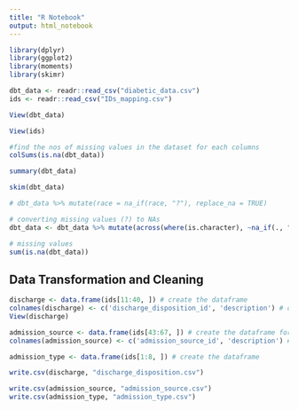 ```yaml
---
title: "R Notebook"
output: html_notebook
---
```


```r
library(dplyr)
library(ggplot2)
library(moments)
library(skimr)
```

```r
dbt_data <- readr::read_csv("diabetic_data.csv")
ids <- readr::read_csv("IDs_mapping.csv")
```

```r
View(dbt_data)
```

```r
View(ids)
```

```r
#find the nos of missing values in the dataset for each columns
colSums(is.na(dbt_data))
```

```r
summary(dbt_data)

```

```r
skim(dbt_data)
```

```r
# dbt_data %>% mutate(race = na_if(race, "?"), replace_na = TRUE)
```

```r
# converting missing values (?) to NAs
dbt_data <- dbt_data %>% mutate(across(where(is.character), ~na_if(., "?")))

```

```r
# missing values
sum(is.na(dbt_data))
```

## Data Transformation and Cleaning

```r
discharge <- data.frame(ids[11:40, ]) # create the dataframe
colnames(discharge) <- c('discharge_disposition_id', 'description') # change the colnames
View(discharge)
```

```r
admission_source <- data.frame(ids[43:67, ]) # create the dataframe for the split
colnames(admission_source) <- c('admission_source_id', 'description') # change the colnames
```

```r
admission_type <- data.frame(ids[1:8, ]) # create the dataframe
```

```r
write.csv(discharge, "discharge_disposition.csv")

```

```r
write.csv(admission_source, "admission_source.csv")
write.csv(admission_type, "admission_type.csv")
```

```r

```
